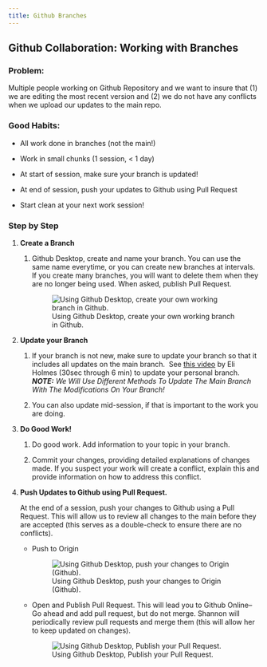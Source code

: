 ```yaml
---
title: Github Branches
---
```

## Github Collaboration: Working with Branches

### **Problem:**

Multiple people working on Github Repository and we want to insure that (1) we are editing the most recent version and (2) we do not have any conflicts when we upload our updates to the main repo.

### **Good Habits:**

-   All work done in branches (not the main!)

-   Work in small chunks (1 session, \< 1 day)

-   At start of session, make sure your branch is updated!

-   At end of session, push your updates to Github using Pull Request

-   Start clean at your next work session!

### Step by Step

1.  **Create a Branch**

    1.  Github Desktop, create and name your branch. You can use the same name everytime, or you can create new branches at intervals. If you create many branches, you will want to delete them when they are no longer being used. When asked, publish Pull Request.

        ![Using Github Desktop, create your own working branch in Github.](images/createBranch.jpg){target="_blank"}

<!-- -->

2.  **Update your Branch**

    1.  If your branch is not new, make sure to update your branch so that it includes all updates on the main branch.  See [this video](https://youtu.be/uu92kFnp7iw?si=PLJqB4LM2v7u7ncT){target="_blank"} by Eli Holmes (30sec through 6 min) to update your personal branch. ***NOTE:*** *We Will Use Different Methods To Update The Main Branch With The Modifications On Your Branch!*

    2.  You can also update mid-session, if that is important to the work you are doing.

<!-- -->

3.  **Do Good Work!** 

    1.  Do good work. Add information to your topic in your branch.

    2.  Commit your changes, providing detailed explanations of changes made. If you suspect your work will create a conflict, explain this and provide information on how to address this conflict. 

4.  **Push Updates to Github using Pull Request.**

    At the end of a session, push your changes to Github using a Pull Request. This will allow us to review all changes to the main before they are accepted (this serves as a double-check to ensure there are no conflicts). 

    -   Push to Origin

        ![Using Github Desktop, push your changes to Origin (Github).](images/Push2Origin.jpg)

    -   Open and Publish Pull Request. This will lead you to Github Online– Go ahead and add pull request, but do not merge. Shannon will periodically review pull requests and merge them (this will allow her to keep updated on changes).

        ![Using Github Desktop, Publish your Pull Request.](images/PublishPullRequest.jpg)

